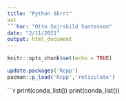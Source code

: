 ```yaml
---
title: "Python Skrrt"
aut
```hor: "Otto Sejrskild Santesson"
date: "2/11/2021"
output: html_document
---
```


```r
knitr::opts_chunk$set(echo = TRUE)

update.packages('Rcpp')
pacman::p_load('Rcpp','reticulate')
```


```r


print(conda_list())
print(conda_list())

